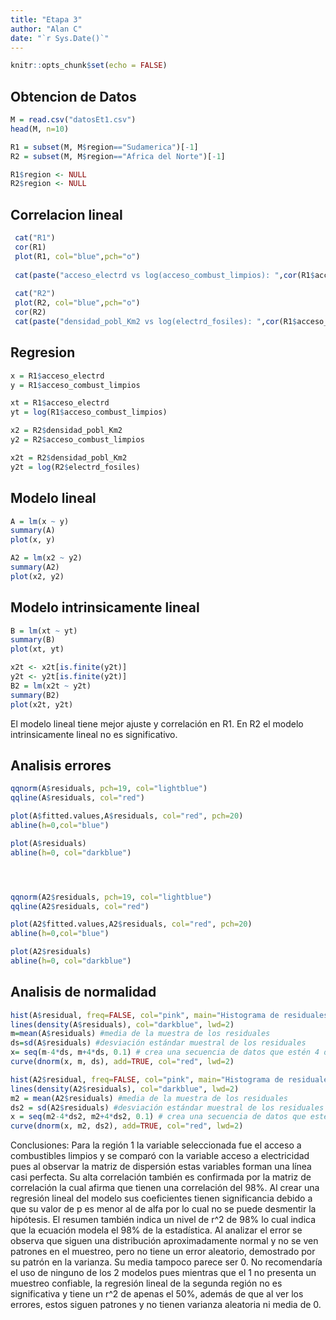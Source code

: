---
title: "Etapa 3"
author: "Alan C"
date: "`r Sys.Date()`"
---

```{r setup, include=FALSE}
knitr::opts_chunk$set(echo = FALSE)
```

## Obtencion de Datos

```{r}
M = read.csv("datosEt1.csv")  
head(M, n=10)  

R1 = subset(M, M$region=="Sudamerica")[-1]
R2 = subset(M, M$region=="Africa del Norte")[-1]

R1$region <- NULL
R2$region <- NULL
```

## Correlacion lineal

```{r}
 cat("R1")
 cor(R1)
 plot(R1, col="blue",pch="o")
 
 cat(paste("acceso_electrd vs log(acceso_combust_limpios): ",cor(R1$acceso_electrd, log(R1$acceso_combust_limpios))))
 
 cat("R2")
 plot(R2, col="blue",pch="o")
 cor(R2)
 cat(paste("densidad_pobl_Km2 vs log(electrd_fosiles): ",cor(R1$acceso_electrd, log(R1$acceso_combust_limpios))))
```

## Regresion

```{r}
x = R1$acceso_electrd
y = R1$acceso_combust_limpios

xt = R1$acceso_electrd
yt = log(R1$acceso_combust_limpios)

x2 = R2$densidad_pobl_Km2
y2 = R2$acceso_combust_limpios

x2t = R2$densidad_pobl_Km2
y2t = log(R2$electrd_fosiles)
```

## Modelo lineal

```{r}
A = lm(x ~ y)
summary(A)
plot(x, y)

A2 = lm(x2 ~ y2)
summary(A2)
plot(x2, y2)
```

## Modelo intrinsicamente lineal

```{r}
B = lm(xt ~ yt)
summary(B)
plot(xt, yt)

x2t <- x2t[is.finite(y2t)]
y2t <- y2t[is.finite(y2t)]
B2 = lm(x2t ~ y2t)
summary(B2)
plot(x2t, y2t)
```

El modelo lineal tiene mejor ajuste y correlación en R1. En R2 el modelo intrinsicamente lineal no es significativo.

## Analisis errores
```{r}
qqnorm(A$residuals, pch=19, col="lightblue")
qqline(A$residuals, col="red")

plot(A$fitted.values,A$residuals, col="red", pch=20)
abline(h=0,col="blue")

plot(A$residuals)
abline(h=0, col="darkblue")




qqnorm(A2$residuals, pch=19, col="lightblue")
qqline(A2$residuals, col="red")

plot(A2$fitted.values,A2$residuals, col="red", pch=20)
abline(h=0,col="blue")

plot(A2$residuals)
abline(h=0, col="darkblue")
```

## Analisis de normalidad
```{r}
hist(A$residual, freq=FALSE, col="pink", main="Histograma de residuales", xlab="residuales", ylab="frecuencia")
lines(density(A$residuals), col="darkblue", lwd=2)
m=mean(A$residuals) #media de la muestra de los residuales
ds=sd(A$residuals) #desviación estándar muestral de los residuales
x= seq(m-4*ds, m+4*ds, 0.1) # crea una secuencia de datos que estén 4 desviaciones estándar alrededor de la media y que vayan de 0.1 en 0.1
curve(dnorm(x, m, ds), add=TRUE, col="red", lwd=2)

hist(A2$residual, freq=FALSE, col="pink", main="Histograma de residuales", xlab = "residuales", ylab="frecuencia")
lines(density(A2$residuals), col="darkblue", lwd=2)
m2 = mean(A2$residuals) #media de la muestra de los residuales
ds2 = sd(A2$residuals) #desviación estándar muestral de los residuales
x = seq(m2-4*ds2, m2+4*ds2, 0.1) # crea una secuencia de datos que estén 4 desviaciones estándar alrededor de la media y que vayan de 0.1 en 0.1
curve(dnorm(x, m2, ds2), add=TRUE, col="red", lwd=2)
```


Conclusiones:
Para la región 1 la variable seleccionada fue el acceso a combustibles limpios y se comparó con la variable acceso a electricidad pues al observar la matriz de dispersión estas variables forman una línea casi perfecta. Su alta correlación también es confirmada por la matriz de correlación la cual afirma que tienen una correlación del 98%. 
Al crear una regresión lineal del modelo sus coeficientes tienen significancia debido a que su valor de p es menor al de alfa por lo cual no se puede desmentir la hipótesis. El resumen también indica un nivel de r^2 de 98% lo cual indica que la ecuación modela el 98% de la estadística. 
Al analizar el error se observa que siguen una distribución aproximadamente normal y no se ven patrones en el muestreo, pero no tiene un error aleatorio, demostrado por su patrón en la varianza. Su media tampoco parece ser 0.
No recomendaría el uso de ninguno de los 2 modelos pues mientras que el 1 no presenta un muestreo confiable, la regresión lineal de la segunda región no es significativa y tiene un r^2 de apenas el 50%, además de que al ver los errores, estos siguen patrones y no tienen varianza aleatoria ni media de 0. 

